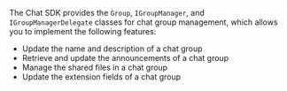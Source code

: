 <PlatformWrapper platform="unity">

The Chat SDK provides the `Group`, `IGroupManager`, and `IGroupManagerDelegate` classes for chat group management, which allows you to implement the following features:

- Update the name and description of a chat group
- Retrieve and update the announcements of a chat group
- Manage the shared files in a chat group
- Update the extension fields of a chat group

</PlatformWrapper>